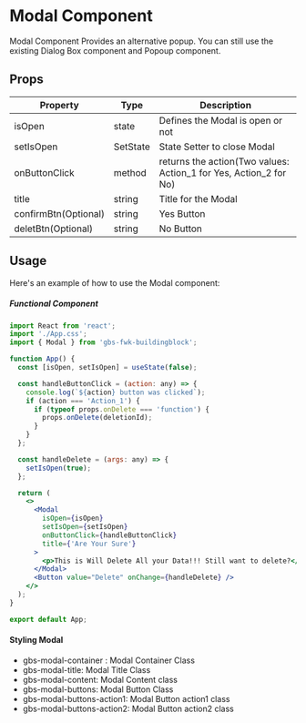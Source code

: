# Modal Component

Modal Component Provides an alternative popup. You can still use the existing Dialog Box component and Popoup component.

## Props

| Property             | Type     | Description                                                       |
| -------------------- | -------- | ----------------------------------------------------------------- |
| isOpen               | state    | Defines the Modal is open or not                                  |
| setIsOpen            | SetState | State Setter to close Modal                                       |
| onButtonClick        | method   | returns the action(Two values: Action_1 for Yes, Action_2 for No) |
| title                | string   | Title for the Modal                                               |
| confirmBtn(Optional) | string   | Yes Button                                                        |
| deletBtn(Optional)   | string   | No Button                                                         |

## Usage

Here's an example of how to use the Modal component:

##### Functional Component

```jsx copy filename="App.tsx"
import React from 'react';
import './App.css';
import { Modal } from 'gbs-fwk-buildingblock';

function App() {
  const [isOpen, setIsOpen] = useState(false);

  const handleButtonClick = (action: any) => {
    console.log(`${action} button was clicked`);
    if (action === 'Action_1') {
      if (typeof props.onDelete === 'function') {
        props.onDelete(deletionId);
      }
    }
  };

  const handleDelete = (args: any) => {
    setIsOpen(true);
  };

  return (
    <>
      <Modal
        isOpen={isOpen}
        setIsOpen={setIsOpen}
        onButtonClick={handleButtonClick}
        title={'Are Your Sure'}
      >
        <p>This is Will Delete All your Data!!! Still want to delete?</p>
      </Modal>
      <Button value="Delete" onChange={handleDelete} />
    </>
  );
}

export default App;
```

#### Styling Modal

- gbs-modal-container : Modal Container Class
- gbs-modal-title: Modal Title Class
- gbs-modal-content: Modal Content class
- gbs-modal-buttons: Modal Button Class
- gbs-modal-buttons-action1: Modal Button action1 class
- gbs-modal-buttons-action2: Modal Button action2 class
